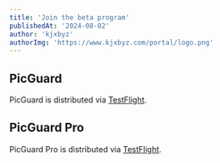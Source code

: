 ```yaml
---
title: 'Join the beta program'
publishedAt: '2024-08-02'
author: 'kjxbyz'
authorImg: 'https://www.kjxbyz.com/portal/logo.png'
---
```


## PicGuard

PicGuard is distributed via [TestFlight](https://testflight.apple.com/join/jFnh5P4W).

## PicGuard Pro

PicGuard Pro is distributed via [TestFlight](https://testflight.apple.com/join/MhtN3tGE).

